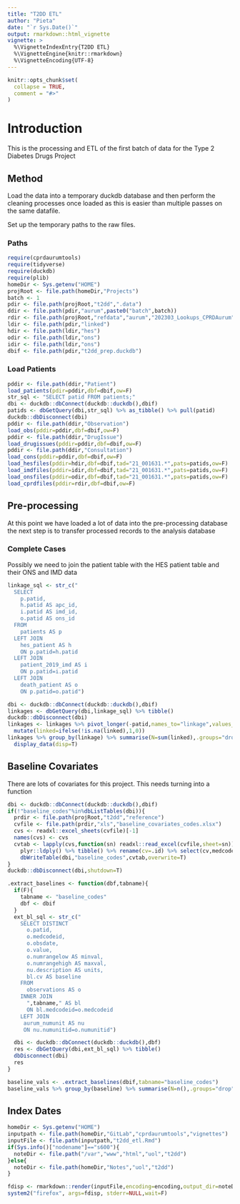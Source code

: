 ```yaml
---
title: "T2DD ETL"
author: "Pieta"
date: "`r Sys.Date()`"
output: rmarkdown::html_vignette
vignette: >
  %\VignetteIndexEntry{T2DD ETL}
  %\VignetteEngine{knitr::rmarkdown}
  %\VignetteEncoding{UTF-8}
---
```


```r
knitr::opts_chunk$set(
  collapse = TRUE,
  comment = "#>"
)
```

# Introduction

This is the processing and ETL of the first batch of data for the Type 2 Diabetes Drugs Project

## Method

Load the data into a temporary duckdb database and then perform the cleaning processes once loaded as
this is easier than multiple passes on the same datafile.

Set up the temporary paths to the raw files.

### Paths

```r
require(cprdaurumtools)
require(tidyverse)
require(duckdb)
require(plib)
homeDir <- Sys.getenv("HOME")
projRoot <- file.path(homeDir,"Projects")
batch <- 1 
pdir <- file.path(projRoot,"t2dd",".data")
ddir <- file.path(pdir,"aurum",paste0("batch",batch))
rdir <- file.path(projRoot,"refdata","aurum","202303_Lookups_CPRDAurum")
ldir <- file.path(pdir,"linked")
hdir <- file.path(ldir,"hes")
odir <- file.path(ldir,"ons")
idir <- file.path(ldir,"ons")
dbif <- file.path(pdir,"t2dd_prep.duckdb")
```

### Load Patients

```r
pddir <- file.path(ddir,"Patient")
load_patients(pdir=pddir,dbf=dbif,ow=F)
str_sql <- "SELECT patid FROM patients;"
dbi <- duckdb::dbConnect(duckdb::duckdb(),dbif)
patids <- dbGetQuery(dbi,str_sql) %>% as_tibble() %>% pull(patid)
duckdb::dbDisconnect(dbi)
pddir <- file.path(ddir,"Observation")
load_obs(pddir=pddir,dbf=dbif,ow=F)
pddir <- file.path(ddir,"DrugIssue")
load_drugissues(pddir=pddir,dbf=dbif,ow=F)
pddir <- file.path(ddir,"Consultation")
load_cons(pddir=pddir,dbf=dbif,ow=F)
load_hesfiles(pddir=hdir,dbf=dbif,tad="21_001631.*",pats=patids,ow=F)
load_imdfiles(pddir=idir,dbf=dbif,tad="21_001631.*",pats=patids,ow=F)
load_onsfiles(pddir=odir,dbf=dbif,tad="21_001631.*",pats=patids,ow=F)
load_cprdfiles(pddir=rdir,dbf=dbif,ow=F)
```

## Pre-processing

At this point we have loaded a lot of data into the pre-processing database the next step is to transfer
processed records to the analysis database

### Complete Cases

Possibly we need to join the patient table with the HES patient table and their ONS and IMD data

```r
linkage_sql <- str_c("
  SELECT
    p.patid,
    h.patid AS apc_id,
    i.patid AS imd_id,
    o.patid AS ons_id
  FROM 
    patients AS p
  LEFT JOIN
    hes_patient AS h
    ON p.patid=h.patid
  LEFT JOIN 
    patient_2019_imd AS i
    ON p.patid=i.patid
  LEFT JOIN
    death_patient AS o
    ON p.patid=o.patid")

dbi <- duckdb::dbConnect(duckdb::duckdb(),dbif)
linkages <- dbGetQuery(dbi,linkage_sql) %>% tibble()
duckdb::dbDisconnect(dbi)
linkages <- linkages %>% pivot_longer(-patid,names_to="linkage",values_to="linked") %>%
  mutate(linked=ifelse(!is.na(linked),1,0))
linkages %>% group_by(linkage) %>% summarise(N=sum(linked),.groups="drop") %>% 
  display_data(disp=T)
```

## Baseline Covariates

There are lots of covariates for this project. This needs turning into a function

```r
dbi <- duckdb::dbConnect(duckdb::duckdb(),dbif)
if(!"baseline_codes"%in%dbListTables(dbi)){
  prdir <- file.path(projRoot,"t2dd","reference")
  cvfile <- file.path(prdir,"xls","baseline_covariates_codes.xlsx")
  cvs <- readxl::excel_sheets(cvfile)[-1]
  names(cvs) <- cvs
  cvtab <- lapply(cvs,function(sn) readxl::read_excel(cvfile,sheet=sn)) %>% 
    plyr::ldply() %>% tibble() %>% rename(cv=.id) %>% select(cv,medcodeid) 
    dbWriteTable(dbi,"baseline_codes",cvtab,overwrite=T)
}
duckdb::dbDisconnect(dbi,shutdown=T)

.extract_baselines <- function(dbf,tabname){
  if(F){
    tabname <- "baseline_codes"
    dbf <- dbif
  }
  ext_bl_sql <- str_c("
    SELECT DISTINCT
      o.patid,
      o.medcodeid,
      o.obsdate,
      o.value,
      o.numrangelow AS minval,
      o.numrangehigh AS maxval,
      nu.description AS units,
      bl.cv AS baseline
    FROM 
      observations AS o
    INNER JOIN
      ",tabname," AS bl
      ON bl.medcodeid=o.medcodeid
    LEFT JOIN
     aurum_numunit AS nu
     ON nu.numunitid=o.numunitid")

  dbi <- duckdb::dbConnect(duckdb::duckdb(),dbf)
  res <- dbGetQuery(dbi,ext_bl_sql) %>% tibble()
  dbDisconnect(dbi)
  res
}

baseline_vals <- .extract_baselines(dbif,tabname="baseline_codes")
baseline_vals %>% group_by(baseline) %>% summarise(N=n(),.groups="drop") %>% display_data(disp=T)
```

## Index Dates



```r
homeDir <- Sys.getenv("HOME")
inputpath <- file.path(homeDir,"GitLab","cprdaurumtools","vignettes")
inputFile <- file.path(inputpath,"t2dd_etl.Rmd")
if(Sys.info()["nodename"]=="s600"){
  noteDir <- file.path("/var","www","html","uol","t2dd")
}else{
  noteDir <- file.path(homeDir,"Notes","uol","t2dd")
}

fdisp <- rmarkdown::render(inputFile,encoding=encoding,output_dir=noteDir,clean=T)
system2("firefox", args=fdisp, stderr=NULL,wait=F)
```
